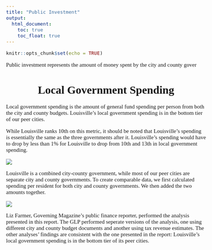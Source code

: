 ---
title: "Public Investment"
output: 
  html_document:
    toc: true
    toc_float: true
---

<style type="text/css"> 
h1 { 
  text-align: center; 
} 
h1,h2,h3,h4,h5,h6 { 
  font-family: "Museo Sans 300"; 
} 
body{ 
  font-family: "Museo Sans 300"; 
  font-size: 15px; 
} 
</style> 

```{r setup, include=FALSE}
knitr::opts_chunk$set(echo = TRUE)
```

Public investment represents the amount of money spent by the city and county gover

# Local Government Spending

Local government spending is the amount of general fund spending per person from both the city and county budgets. Louisville's local government spending is in the bottom tier of our peer cities.

While Louisville ranks 10th on this metric, it should be noted that Louisville's spending is essentially the same as the three governments after it. Louisville's spending would have to drop by less than 1% for Louisville to drop from 10th and 13th in local government spending. 

![](output_images/local_government/local_govt_spend_ranking.png)

Louisville is a combined city-county government, while most of our peer cities are separate city and county governments. To create comparable data, we first calculated spending per resident for both city and county governments. We then added the two amounts together.

![](output_images/local_government/Local government diagram.png)

Liz Farmer, Governing Magazine's public finance reporter, performed the analysis presented in this report. The GLP performed seperate versions of the analysis, one using different city and county budget documents and another using tax revenue estimates. The other analyses' findings are consistent with the one presented in the report: Louisville's local government spending is in the bottom tier of its peer cities.